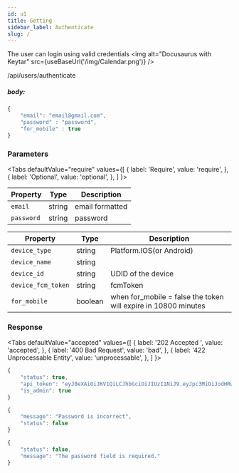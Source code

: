 ```yaml
---
id: u1
title: Getting
sidebar_label: Authenticate
slug: /
---
```


The user can login using valid credentials
<img alt="Docusaurus with Keytar" src={useBaseUrl('/img/Calendar.png')} />

<Endpoint req="POST">/api/users/authenticate</Endpoint> 

##### body:
```js
{
	"email": "email@gmail.com",
	"password" : "password",
	"for_mobile" : true
}
```
### Parameters 

<Tabs
  defaultValue="require"
  values={[
    { label: 'Require', value: 'require', },
    { label: 'Optional', value: 'optional', },
  ]
}>
<TabItem value="require">

| Property | Type | Description |
| ---- | ---- | ---- |
|`email`|string|email formatted|
|`password`|string|password|

</TabItem>

<TabItem value="optional">

| Property | Type | Description |
| ---- | ---- | ---- |
|`device_type`|string|Platform.IOS(or Android)|
|`device_name`|string|                        |
|`device_id`|string |UDID of the device|
|`device_fcm_token`|string|fcmToken|
|`for_mobile`|boolean| when for_mobile = false the token will expire in 10800 minutes| 

</TabItem>
</Tabs>

### Response

<Tabs
  defaultValue="accepted"
  values={[
    { label: '202 Accepted ', value: 'accepted', },
    { label: '400 Bad Request', value: 'bad', },
    { label: '422 Unprocessable Entity', value: 'unprocessable', },
  ]
}>
<TabItem value="accepted">

```js
{
    "status": true,
    "api_token": "eyJ0eXAiOiJKV1QiLCJhbGciOiJIUzI1NiJ9.eyJpc3MiOiJodHRwczpcL1wvc3RhZ2luZy1hcGkucW9uZ2Z1LmNvbVwvXC9hcGlcL3VzZXJzXC9hdXRoZW50aWNhdGUiLCJpYXQiOjE2MDU2OTIzNzIsImV4cCI6MjA3ODczMjM3MiwibmJmIjoxNjA1NjkyMzcyLCJqdGkiOiJ2Uk5UUm9SZHJHVjF3RjhNIiwic3ViIjoiODFlZDg3ZTMtMzZhMi00ZjgyLWI5YTUtYzcwYjg2NDk5M2U3IiwicHJ2IjoiODdlMGFmMWVmOWZkMTU4MTJmZGVjOTcxNTNhMTRlMGIwNDc1NDZhYSJ9.L6NhVxXGIQR0O-Qmh0gIDmJuS7OL3dv13Bf60SHUuG0",
    "is_admin": true
}
```
</TabItem>
<TabItem value="bad">

```js
{
    "message": "Password is incorrect",
    "status": false
}
```
</TabItem>
<TabItem value="unprocessable">

```js
{
    "status": false,
    "message": "The password field is required."
}
```
</TabItem>
</Tabs>

